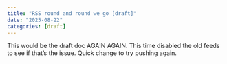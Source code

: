 ```yaml
---
title: "RSS round and round we go [draft]"
date: "2025-08-22"
categories: [draft]
---
```


This would be the draft doc AGAIN AGAIN. This time disabled the old feeds to see if that's the issue. Quick change to try pushing again.